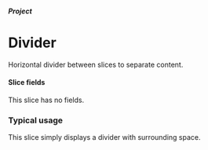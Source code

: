 


<Meta title="Projects/Divider" component={ProjectBodyDivider} />

##### Project

# Divider

Horizontal divider between slices to separate content.

#### Slice fields

This slice has no fields.

### Typical usage

This slice simply displays a divider with surrounding space.

<Canvas withSource="none">
  <Story name="Typical usage">
    <ProjectBodyDivider nextSharesBg={false} />
  </Story>
</Canvas>
